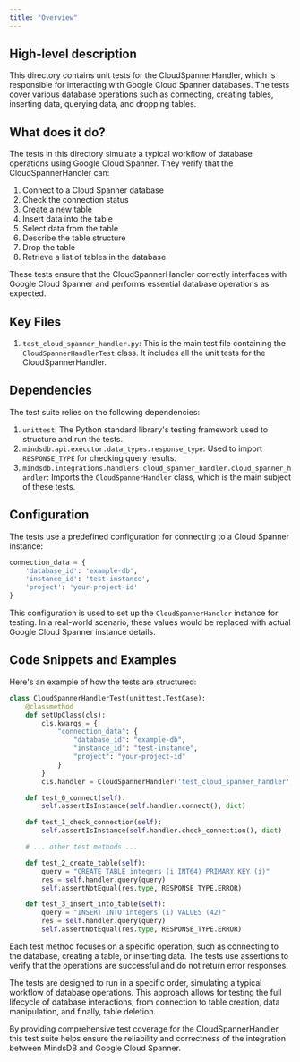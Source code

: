 ```yaml
---
title: "Overview"
---
```


## High-level description
This directory contains unit tests for the CloudSpannerHandler, which is responsible for interacting with Google Cloud Spanner databases. The tests cover various database operations such as connecting, creating tables, inserting data, querying data, and dropping tables.

## What does it do?
The tests in this directory simulate a typical workflow of database operations using Google Cloud Spanner. They verify that the CloudSpannerHandler can:

1. Connect to a Cloud Spanner database
2. Check the connection status
3. Create a new table
4. Insert data into the table
5. Select data from the table
6. Describe the table structure
7. Drop the table
8. Retrieve a list of tables in the database

These tests ensure that the CloudSpannerHandler correctly interfaces with Google Cloud Spanner and performs essential database operations as expected.

## Key Files
1. `test_cloud_spanner_handler.py`: This is the main test file containing the `CloudSpannerHandlerTest` class. It includes all the unit tests for the CloudSpannerHandler.

## Dependencies
The test suite relies on the following dependencies:

1. `unittest`: The Python standard library's testing framework used to structure and run the tests.
2. `mindsdb.api.executor.data_types.response_type`: Used to import `RESPONSE_TYPE` for checking query results.
3. `mindsdb.integrations.handlers.cloud_spanner_handler.cloud_spanner_handler`: Imports the `CloudSpannerHandler` class, which is the main subject of these tests.

## Configuration
The tests use a predefined configuration for connecting to a Cloud Spanner instance:

```python
connection_data = {
    'database_id': 'example-db',
    'instance_id': 'test-instance',
    'project': 'your-project-id'
}
```

This configuration is used to set up the `CloudSpannerHandler` instance for testing. In a real-world scenario, these values would be replaced with actual Google Cloud Spanner instance details.

## Code Snippets and Examples

Here's an example of how the tests are structured:

```python
class CloudSpannerHandlerTest(unittest.TestCase):
    @classmethod
    def setUpClass(cls):
        cls.kwargs = {
            "connection_data": {
                "database_id": "example-db",
                "instance_id": "test-instance",
                "project": "your-project-id"
            }
        }
        cls.handler = CloudSpannerHandler('test_cloud_spanner_handler', **cls.kwargs)

    def test_0_connect(self):
        self.assertIsInstance(self.handler.connect(), dict)

    def test_1_check_connection(self):
        self.assertIsInstance(self.handler.check_connection(), dict)

    # ... other test methods ...

    def test_2_create_table(self):
        query = "CREATE TABLE integers (i INT64) PRIMARY KEY (i)"
        res = self.handler.query(query)
        self.assertNotEqual(res.type, RESPONSE_TYPE.ERROR)

    def test_3_insert_into_table(self):
        query = "INSERT INTO integers (i) VALUES (42)"
        res = self.handler.query(query)
        self.assertNotEqual(res.type, RESPONSE_TYPE.ERROR)
```

Each test method focuses on a specific operation, such as connecting to the database, creating a table, or inserting data. The tests use assertions to verify that the operations are successful and do not return error responses.

The tests are designed to run in a specific order, simulating a typical workflow of database operations. This approach allows for testing the full lifecycle of database interactions, from connection to table creation, data manipulation, and finally, table deletion.

By providing comprehensive test coverage for the CloudSpannerHandler, this test suite helps ensure the reliability and correctness of the integration between MindsDB and Google Cloud Spanner.